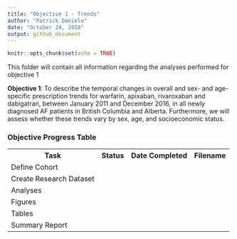 ```yaml
---
title: "Objective 1 - Trends"
author: "Patrick Daniele"
date: "October 24, 2018"
output: github_document
---
```


```r
knitr::opts_chunk$set(echo = TRUE)
```

<p> This folder will contain all information regarding the analyses performed for objective 1</p>

<p> <b>Objective 1</b>: To describe the temporal changes in overall and sex- and age-specific prescription trends for warfarin, apixaban, rivaroxaban and dabigatran, between January 2011 and December 2016, in all newly diagnosed AF patients in British Columbia and Alberta. Furthermore, we will assess whether these trends vary by sex, age, and socioeconomic status. </p>

<h3>Objective Progress Table</h3>
 <table style="width:100%">
  <tr>
    <th>Task</th>
    <th>Status</th>
    <th>Date Completed</th>
    <th>Filename</th>
  </tr>
  <tr>
    <td>Define Cohort</td>
    <td></td>
    <td></td>
    <td></td>
  </tr>
  <tr>
    <td>Create Research Dataset</td>
    <td></td>
    <td></td>
    <td></td>
  </tr>
    <tr>
    <td>Analyses</td>
    <td></td>
    <td></td>
    <td></td>
  </tr>
    <tr>
    <td>Figures</td>
    <td></td>
    <td></td>
    <td></td>
  </tr>
    <tr>
    <td>Tables</td>
    <td></td>
    <td></td>
    <td></td>
  </tr>
  <tr>
    <td>Summary Report</td>
    <td></td>
    <td></td>
    <td></td>
  </tr>
</table> 